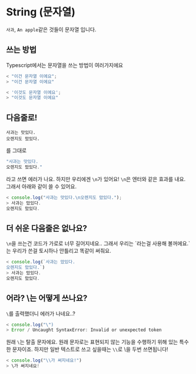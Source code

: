 # String (문자열)

`사과`, `An apple`같은 것들이 문자열 입니다.

## 쓰는 방법

Typescript에서는 문자열을 쓰는 방법이 여러가지에요

```ts
< "이건 문자열 이에요";
> "이건 문자열 이에요"
```

```ts
< '이것도 문자열 이에요';
> "이것도 문자열 이에요"
```

## 다음줄로!

```
사과는 맛있다.
오렌지도 맜있다.
```

를 그대로

```ts
"사과는 맛있다.
오렌지도 맜있다."
```

라고 쓰면 에러가 나요. 하지만 우리에겐 `\n`가 있어요! `\n`은 엔터와 같은 효과를 내요. 그래서 아래와 같이 쓸 수 있어요.

```ts
< console.log("사과는 맛있다.\n오렌지도 맜있다.");
> 사과는 맜있다.
오렌지도 맜있다.
```

## 더 쉬운 다음줄은 없나요?

`\n`을 쓰는건 코드가 가로로 너무 길어지네요.. 그래서 우리는 \`라는걸 사용해 볼꺼에요.\`는 우리가 쓴걸 토시하나 안틀리고 똑같이 써줘요.

```ts
< console.log(`사과는 맜있다.
오렌지도 맜있다.`)
> 사과는 맜있다.
오렌지도 맜있다.
```

## 어라? \\는 어떻게 쓰나요?

`\`를 출력했더니 에러가 나네요..?

```ts
< console.log("\")
> Error / Uncaught SyntaxError: Invalid or unexpected token
```

원래 `\`는 탈출 문자에요. 원래 문자로는 표현되지 않는 기능을 수행하기 위해 있는 특수한 문자이죠. 하지만 일반 텍스트로 쓰고 싶을때는 `\\`로 \\을 두번 쓰면됩니다!

```ts
< console.log("\\가 써지네요!")
> \가 써지네요!
```
